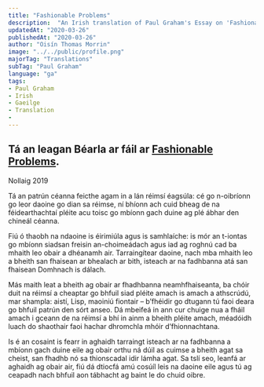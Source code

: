 ---
title: "Fashionable Problems"
description:  "An Irish translation of Paul Graham's Essay on 'Fashionable Problems'"
updatedAt: "2020-03-26"
publishedAt: "2020-03-26"
author: "Oisín Thomas Morrin"
image: "../../public/profile.png"
majorTag: "Translations"
subTag: "Paul Graham"
language: "ga"
tags: 
- Paul Graham
- Irish
- Gaeilge
- Translation
- 
---

Tá an leagan Béarla ar fáil ar [Fashionable Problems](http://www.paulgraham.com/fp.html).
---
Nollaig 2019

Tá an patrún céanna feicthe agam in a lán réimsí éagsúla: cé go n-oibríonn go leor daoine go dian sa réimse, ní bhíonn ach cuid bheag de na féidearthachtaí pléite acu toisc go mbíonn gach duine ag plé ábhar den chineál céanna.

Fiú ó thaobh na ndaoine is éirimiúla agus is samhlaíche: is mór an t-iontas go mbíonn siadsan freisin an-choimeádach agus iad ag roghnú cad ba mhaith leo obair a dhéanamh air. Tarraingítear daoine, nach mba mhaith leo a bheith san fhaisean ar bhealach ar bith, isteach ar na fadhbanna atá san fhaisean Domhnach is dálach. 

Más maith leat a bheith ag obair ar fhadhbanna neamhfhaiseanta, ba chóir duit na réimsí a cheaptar go bhfuil siad pléite amach is amach a athscrúdú, mar shampla: aistí, Lisp, maoiniú fiontair – b’fhéidir go dtugann tú faoi deara go bhfuil patrún den sórt anseo. Dá mbeifeá in ann cur chuige nua a fháil amach i gceann de na réimsí a bhí in ainm a bheith pléite amach, méadóidh luach do shaothair faoi hachar dhromchla mhóir d’fhionnachtana. 

Is é an cosaint is fearr in aghaidh tarraingt isteach ar na fadhbanna a mbíonn gach duine eile ag obair orthu ná dúil as cuimse a bheith agat sa cheist, san fhadhb nó sa thionscadal idir lámha agat. Sa tslí seo, leanfá ar aghaidh ag obair air, fiú dá dtiocfá amú cosúíl leis na daoine eile agus tú ag ceapadh nach bhfuil aon tábhacht ag baint le do chuid oibre.